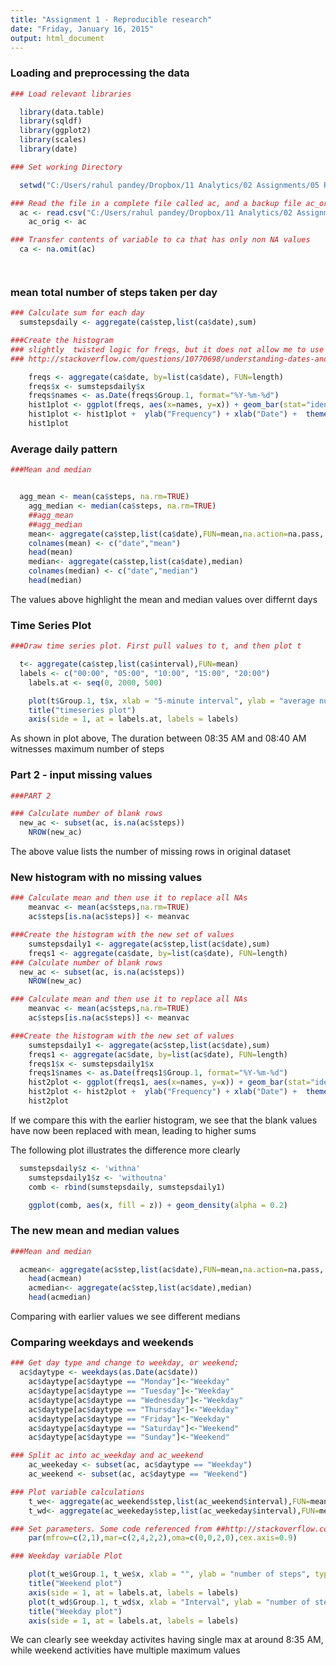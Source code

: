 ```yaml
---
title: "Assignment 1 - Reproducible research"
date: "Friday, January 16, 2015"
output: html_document
---
```


### Loading and preprocessing the data   

```r
### Load relevant libraries

  library(data.table)
  library(sqldf)
  library(ggplot2)
  library(scales)
  library(date)

### Set working Directory

  setwd("C:/Users/rahul pandey/Dropbox/11 Analytics/02 Assignments/05 Reproducible research/repdata-data-activity")

### Read the file in a complete file called ac, and a backup file ac_orig
  ac <- read.csv("C:/Users/rahul pandey/Dropbox/11 Analytics/02 Assignments/05 Reproducible research/repdata-data-activity/activity.csv")
	ac_orig <- ac

### Transfer contents of variable to ca that has only non NA values
  ca <- na.omit(ac)




```

### mean total number of steps taken per day

```r

### Calculate sum for each day
  sumstepsdaily <- aggregate(ca$step,list(ca$date),sum)

###Create the histogram
### slightly  twisted logic for freqs, but it does not allow me to use daily code. The code uses excerpts from
### http://stackoverflow.com/questions/10770698/understanding-dates-and-plotting-a-histogram-with-ggplot2-in-r

	freqs <- aggregate(ca$date, by=list(ca$date), FUN=length)
	freqs$x <- sumstepsdaily$x
	freqs$names <- as.Date(freqs$Group.1, format="%Y-%m-%d")
	hist1plot <- ggplot(freqs, aes(x=names, y=x)) + geom_bar(stat="identity",fill = "blue")
	hist1plot <- hist1plot +  ylab("Frequency") + xlab("Date") +  theme_bw()
	hist1plot
```

### Average daily pattern

```r
###Mean and median


  agg_mean <- mean(ca$steps, na.rm=TRUE)
	agg_median <- median(ca$steps, na.rm=TRUE)
	##agg_mean
	##agg_median
	mean<- aggregate(ca$step,list(ca$date),FUN=mean,na.action=na.pass, na.rm=TRUE)
	colnames(mean) <- c("date","mean")
	head(mean)
	median<- aggregate(ca$step,list(ca$date),median)
	colnames(median) <- c("date","median")
	head(median)
```
 The values above highlight the mean and median values over differnt days
 
### Time Series Plot
```r

###Draw time series plot. First pull values to t, and then plot t

  t<- aggregate(ca$step,list(ca$interval),FUN=mean)
  labels <- c("00:00", "05:00", "10:00", "15:00", "20:00")
	labels.at <- seq(0, 2000, 500)

	plot(t$Group.1, t$x, xlab = "5-minute interval", ylab = "average number of steps taken", type = "l")
	title("timeseries plot")
	axis(side = 1, at = labels.at, labels = labels)

```
As shown in plot above, The duration between 08:35 AM and 08:40 AM witnesses maximum number of steps

### Part 2 - input missing values
```r
###PART 2

### Calculate number of blank rows
  new_ac <- subset(ac, is.na(ac$steps))
	NROW(new_ac)
```

The above value lists the number of missing rows in original dataset

### New histogram with no missing values
```r
### Calculate mean and then use it to replace all NAs
	meanvac <- mean(ac$steps,na.rm=TRUE)
	ac$steps[is.na(ac$steps)] <- meanvac

###Create the histogram with the new set of values
	sumstepsdaily1 <- aggregate(ac$step,list(ac$date),sum)
	freqs1 <- aggregate(ca$date, by=list(ca$date), FUN=length)
### Calculate number of blank rows
  new_ac <- subset(ac, is.na(ac$steps))
	NROW(new_ac)

### Calculate mean and then use it to replace all NAs
	meanvac <- mean(ac$steps,na.rm=TRUE)
	ac$steps[is.na(ac$steps)] <- meanvac

###Create the histogram with the new set of values
	sumstepsdaily1 <- aggregate(ac$step,list(ac$date),sum)
	freqs1 <- aggregate(ac$date, by=list(ac$date), FUN=length)
	freqs1$x <- sumstepsdaily1$x
	freqs1$names <- as.Date(freqs1$Group.1, format="%Y-%m-%d")
	hist2plot <- ggplot(freqs1, aes(x=names, y=x)) + geom_bar(stat="identity",fill = "green")
	hist2plot <- hist2plot +  ylab("Frequency") + xlab("Date") +  theme_bw()
	hist2plot
```

 If we compare this with the earlier histogram, we see that the blank values have now been replaced with mean, leading to higher sums
 
 The following plot illustrates the difference more clearly
 
```r
  sumstepsdaily$z <- 'withna'
	sumstepsdaily1$z <- 'withoutna'
	comb <- rbind(sumstepsdaily, sumstepsdaily1)

	ggplot(comb, aes(x, fill = z)) + geom_density(alpha = 0.2)
```

### The new mean and median values

```r
###Mean and median

  acmean<- aggregate(ac$step,list(ac$date),FUN=mean,na.action=na.pass, na.rm=TRUE)
	head(acmean)
	acmedian<- aggregate(ac$step,list(ac$date),median)
	head(acmedian)
```

Comparing with earlier values we see different medians

### Comparing weekdays and weekends

```r
### Get day type and change to weekday, or weekend; 
  ac$daytype <- weekdays(as.Date(ac$date))
	ac$daytype[ac$daytype == "Monday"]<-"Weekday"
	ac$daytype[ac$daytype == "Tuesday"]<-"Weekday"
	ac$daytype[ac$daytype == "Wednesday"]<-"Weekday"
	ac$daytype[ac$daytype == "Thursday"]<-"Weekday"
	ac$daytype[ac$daytype == "Friday"]<-"Weekday"
	ac$daytype[ac$daytype == "Saturday"]<-"Weekend"
	ac$daytype[ac$daytype == "Sunday"]<-"Weekend"

### Split ac into ac_weekday and ac_weekend 
	ac_weekeday <- subset(ac, ac$daytype == "Weekday")
	ac_weekend <- subset(ac, ac$daytype == "Weekend")

### Plot variable calculations
	t_we<- aggregate(ac_weekend$step,list(ac_weekend$interval),FUN=mean)
	t_wd<- aggregate(ac_weekeday$step,list(ac_weekeday$interval),FUN=mean)

### Set parameters. Some code referenced from ##http://stackoverflow.com/questions/12415206/par-options-pin-and-oma-in-r
	par(mfrow=c(2,1),mar=c(2,4,2,2),oma=c(0,0,2,0),cex.axis=0.9)

### Weekday variable Plot

	plot(t_we$Group.1, t_we$x, xlab = "", ylab = "number of steps", type = "l",col="Blue")
	title("Weekend plot")
	axis(side = 1, at = labels.at, labels = labels)
	plot(t_wd$Group.1, t_wd$x, xlab = "Interval", ylab = "number of steps", type = "l",col="Red")
	title("Weekday plot")
	axis(side = 1, at = labels.at, labels = labels)
```

We can clearly see weekday activites having single max at around 8:35 AM, while weekend activities have multiple maximum values
